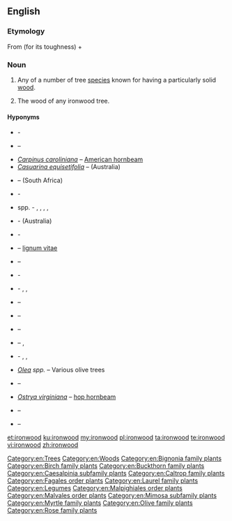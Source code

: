 ==English==
{{wikipedia}}

===Etymology===
From {{term|iron||lang=en}} (for its toughness) + {{term|wood|lang=en}}

===Noun===
{{en-noun|~}}

# {{context|countable|lang=en}} Any of a number of tree [[species]] known for having a particularly solid [[wood]].<!--We could put a list somewhere, but I'm not sure where...-->
# {{context|uncountable|lang=en}} The wood of any ironwood tree.

====Hyponyms====
* {{taxlink|Acacia estrophiolata|species|noshow=1}} - {{vern|southern ironwood|pedia=1}}
* {{taxlink|Androstachys johnsonii|species|noshow=1}} – {{vern|Lebombo ironwood|pedia=1}}
* ''[[Carpinus caroliniana]]'' – [[American hornbeam]]
* ''[[Casuarina equisetifolia]]'' – {{vern|common ironwood|pedia=1}} (Australia)
* {{taxlink|Chionanthus foveolatus|species|noshow=1}}  – {{vern|pock ironwood|pedia=1}} (South Africa)
* {{taxlink|Choricarpia subargentea|species|noshow=1}} - {{vern|giant ironwood|pedia=1}}
* {{taxlink|Copaifera|genus|noshow=1}} spp. - {{vern|diesel tree|pedia=1}}, {{vern|kerosene tree|pedia=1}}, {{vern|kupa'y|pedia=1}}, {{vern|cabismo|pedia=1}}, {{vern|copaúva|pedia=1}}
* {{taxlink|Erythrophleum chlorostachys|species|noshow=1}} - {{vern|Cooktown ironwood|pedia=1}} (Australia)
* {{taxlink|Eusideroxylon zwageri|species|noshow=1}} - {{vern|Borneo ironwood|pedia=1}}
* {{taxlink|Guaiacum officinale|species|noshow=1}} – [[lignum vitae]]
* {{taxlink|Guaiacum sanctum|species|noshow=1}} – {{vern|holywood|pedia=1}}
* {{taxlink|Holodiscus discolor|species|noshow=1}} - {{vern|creambrush|pedia=1}}
* {{taxlink|Hopea odorata|species|noshow=1}} - {{vern|white thingan|pedia=1}}, {{vern|Ceylon ironwood|pedia=1}}, {{vern|Malabar ironwood|pedia=1}}
* {{taxlink|Krugiodendron ferreum|species|noshow=1}} – {{vern|black ironwood|pedia=1}}
* {{taxlink|Lyonothamnus floribundus|species|noshow=1}} – {{vern|Lyon tree|pedia=1}}
* {{taxlink|Lyonothamnus lyonii|species|noshow=1}} – {{vern|Catalina ironwood|pedia=1}}
* {{taxlink|Mesua ferrea|species|noshow=1}} – {{vern|rose chestnut|pedia=1}}, {{vern|Ceylon ironwood|pedia=1}}
* {{taxlink|Nestegis apetala|species|noshow=1}} - {{vern|coastal maire|pedia=1}}, {{vern|broad-leaved maire|pedia=1}}, {{vern|broad-leaved ironwood|pedia=1}}
* ''[[Olea]] spp.'' – Various olive trees
* {{taxlink|Olneya tesota|species|noshow=1}} – {{vern|desert ironwood|pedia=1}}
* ''[[Ostrya virginiana]]'' – [[hop hornbeam]]
* {{taxlink|Parrotia persica|species|noshow=1}} – {{vern|Persian ironwood|pedia=1}}
* {{taxlink|Tabebuia serratifolia|species|noshow=1}} – {{vern|yellow poui|pedia=1}}

[[Category:en:Trees]]
[[Category:en:Woods]]
[[Category:en:Bignonia family plants]]
[[Category:en:Birch family plants]]
[[Category:en:Buckthorn family plants]]
[[Category:en:Caesalpinia subfamily plants]]
[[Category:en:Caltrop family plants]]
[[Category:en:Fagales order plants]]
[[Category:en:Laurel family plants]]
[[Category:en:Legumes]]
[[Category:en:Malpighiales order plants]]
[[Category:en:Malvales order plants]]
[[Category:en:Mimosa subfamily plants]]
[[Category:en:Myrtle family plants]]
[[Category:en:Olive family plants]]
[[Category:en:Rose family plants]]

[[et:ironwood]]
[[ku:ironwood]]
[[my:ironwood]]
[[pl:ironwood]]
[[ta:ironwood]]
[[te:ironwood]]
[[vi:ironwood]]
[[zh:ironwood]]